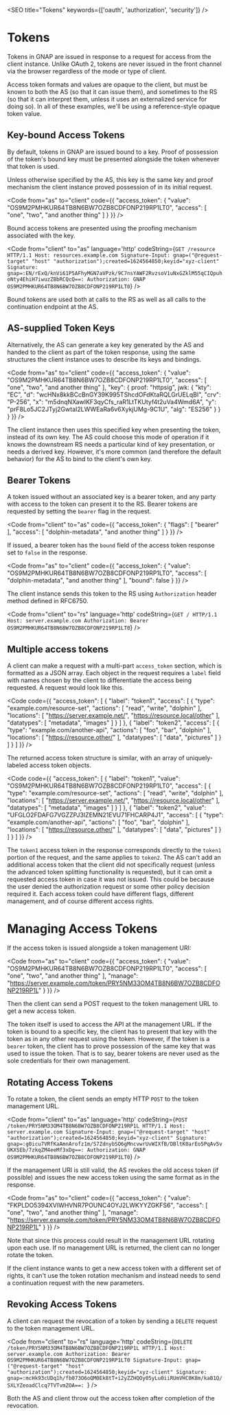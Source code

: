 

<SEO title="Tokens" keywords={['oauth', 'authorization', 'security']} />

# Tokens

Tokens in GNAP are issued in response to a request for access from the client instance. Unlike OAuth 2, tokens are never issued in the front channel via the browser regardless of the mode or type of client.

Access token formats and values are opaque to the client, but must be known to both the AS (so that it can issue them), and sometimes to the RS (so that it can interpret them, unless it uses an externalized service for doing so). In all of these examples, we'll be using a reference-style opaque token value.

## Key-bound Access Tokens

By default, tokens in GNAP are issued bound to a key. <Link to="/keys">Proof of possession of the token's bound key</Link> must be presented alongside the token whenever that token is used. 

Unless otherwise specified by the AS, this key is the same key and proof mechanism the client instance proved possession of in its initial <Link to="/transactionrequest">request</Link>.

<Code
  from="as" to="client"
  code={{
    "access_token": {
        "value": "OS9M2PMHKUR64TB8N6BW7OZB8CDFONP219RP1LT0",
        "access": [ "one", "two", "and another thing" ]
    }
}} />

Bound access tokens are presented using the proofing mechanism associated with the key.

<Code 
  from="client" to="as"
  language='http' codeString={`GET /resource HTTP/1.1
Host: resources.example.com
Signature-Input: gnap=("@request-target" "host" "authorization");created=1624564850;keyid="xyz-client"
Signature: gnap=:EN/rExQ/knVi61P5AFhyMGN7aVPzk/9C7nsYAWF2RvzsoV1uNxGZklM55qCIQpuhoNty4EhiH7iwuzZBbRCQcQ==:
Authorization: GNAP OS9M2PMHKUR64TB8N6BW7OZB8CDFONP219RP1LT0`} />

Bound tokens are used both at calls to the RS as well as all calls to the <Link to="/continue">continuation endpoint</Link> at the AS.

## AS-supplied Token Keys

Alternatively, the AS can generate a key key generated by the AS and handed to the client as part of the token response, using the same structures the client instance uses to describe its keys and bindings.

<Code
  from="as" to="client"
  code={{
    "access_token": {
        "value": "OS9M2PMHKUR64TB8N6BW7OZB8CDFONP219RP1LT0",
        "access": [ "one", "two", "and another thing" ],
        "key": {
            proof: "httpsig",
            jwk: {
                "kty": "EC",
                "d": "wcHNx8kkBCcBnGY39K995TShcdOFdKtaRQLGrUELqBI",
                "crv": "P-256",
                "x": "m5dnqNXawIKF3qyCfs_raR1LtTKUtyf4t2uVa4Wmd6A",
                "y": "prF8Lo5JC2JTyj2GwtaI2LWWEaRa6v6XykjUMg-9C1U",
                "alg": "ES256"
            }
        }
    }
}} />

The client instance then uses this specified key when presenting the token, instead of its own key. The AS could choose this mode of operation if it knows the downstream RS needs a particular kind of key presentation, or needs a derived key. However, it's more common (and therefore the default behavior) for the AS to bind to the client's own key.

## Bearer Tokens

A token issued without an associated key is a bearer token, and any party with access to the token can present it to the RS. Bearer tokens are requested by setting the `bearer` flag in the <Link to="/transactionrequest">request</Link>.

<Code
  from="client" to="as"
  code={{
    "access_token": {
        "flags": [
            "bearer"
        ],
        "access": [
            "dolphin-metadata",
            "and another thing"
        ]
    }
}} />

If issued, a bearer token has the `bound` field of the access token response set to `false` in the <Link to="/transactionresponse">response</Link>. 

<Code
  from="as" to="client"
  code={{
    "access_token": {
        "value": "OS9M2PMHKUR64TB8N6BW7OZB8CDFONP219RP1LT0",
        "access": [
            "dolphin-metadata",
            "and another thing"
        ],
        "bound": false
    }
}} />

The client instance sends this token to the RS using `Authorization` header method defined in RFC6750.

<Code
  from="client" to="rs"
  language='http' codeString={`GET / HTTP/1.1
Host: server.example.com
Authorization: Bearer OS9M2PMHKUR64TB8N6BW7OZB8CDFONP219RP1LT0`} />

## Multiple access tokens

A client can make a <Link to="/transactionrequest">request</Link> with a multi-part `access_token` section, which is formatted as a JSON array. Each object in the request requires a `label` field with names chosen by the client to differentiate the access being requested. A request would look like this.

<Code code={{
    "access_token": [
        {
            "label": "token1",
            "access": [
                {
                    "type": "example.com/resource-set",
                    "actions": [
                        "read",
                        "write",
                        "dolphin"
                    ],
                    "locations": [
                        "https://server.example.net/",
                        "https://resource.local/other"
                    ],
                    "datatypes": [
                        "metadata",
                        "images"
                    ]
                }
            ]
        },
        {
            "label": "token2",
            "access": [
                {
                    "type": "example.com/another-api",
                    "actions": [
                        "foo",
                        "bar",
                        "dolphin"
                    ],
                    "locations": [
                        "https://resource.other/"
                    ],
                    "datatypes": [
                        "data",
                        "pictures"
                    ]
                }
            ]
        }
    ]
}} />

The returned access token structure is similar, with an array of uniquely-labeled access token objects.

<Code code={{
    "access_token": [
        {
            "label": "token1",
            "value": "OS9M2PMHKUR64TB8N6BW7OZB8CDFONP219RP1LT0",
            "access": [
                {
                    "type": "example.com/resource-set",
                    "actions": [
                        "read",
                        "write",
                        "dolphin"
                    ],
                    "locations": [
                        "https://server.example.net/",
                        "https://resource.local/other"
                    ],
                    "datatypes": [
                        "metadata",
                        "images"
                    ]
                }
            ]
        },
        {
            "label": "token2",
            "value": "UFGLO2FDAFG7VGZZPJ3IZEMN21EVU71FHCARP4J1",
            "access": [
                {
                    "type": "example.com/another-api",
                    "actions": [
                        "foo",
                        "bar",
                        "dolphin"
                    ],
                    "locations": [
                        "https://resource.other/"
                    ],
                    "datatypes": [
                        "data",
                        "pictures"
                    ]
                }
            ]
        }
    ]
}} />

The `token1` access token in the response corresponds directly to the `token1` portion of the request, and the same applies to `token2`. The AS can't add an additional access token that the client did not specifically request (unless the advanced token splitting functionality is requested), but it can omit a requested access token in case it was not issued. This could be because the user denied the authorization request or some other policy decision required it. Each access token could have different flags, different management, and of course different access rights. 

# Managing Access Tokens

If the access token is issued alongside a token management URI:

<Code
  from="as" to="client"
  code={{
    "access_token": {
        "value": "OS9M2PMHKUR64TB8N6BW7OZB8CDFONP219RP1LT0",
        "access": [ "one", "two", "and another thing" ],
        "manage": "https://server.example.com/token/PRY5NM33OM4TB8N6BW7OZB8CDFONP219RP1L"
    }
}} />

Then the client can send a POST request to the token management URL to get a new access token.

The token itself is used to access the API at the management URL. If the token is bound to a specific key, the client has to present that key with the token as in any other request using the token. However, if the token is a `bearer` token, the client has to prove possession of the same key that was used to issue the token. That is to say, bearer tokens are never used as the sole credentials for their own management.

## Rotating Access Tokens

To rotate a token, the client sends an empty HTTP `POST` to the token management URL.

<Code 
  from="client" to="as"
  language='http' codeString={`POST /token/PRY5NM33OM4TB8N6BW7OZB8CDFONP219RP1L HTTP/1.1
Host: server.example.com
Signature-Input: gnap=("@request-target" "host" "authorization");created=1624564850;keyid="xyz-client"
Signature: gnap=:g0icu7VRfKaAmnArofz1m/S7ZdnybSO6gMncvwrUvWIXfB/DBltK0arEo5PqAv5vUKXSEb/7zkqZM4eeMf3xDg==:
Authorization: GNAP OS9M2PMHKUR64TB8N6BW7OZB8CDFONP219RP1LT0`} />

If the management URI is still valid, the AS revokes the old access token (if possible) and issues the new access token using the same format as in the <Link to="/transactionresponse">response</Link>.

<Code
  from="as" to="client"
  code={{
    "access_token": {
        "value": "FKPLDO5394XVIWHVNR7POUNC4OYJ2LWKYYZGKFS6",
        "access": [ "one", "two", "and another thing" ],
        "manage": "https://server.example.com/token/PRY5NM33OM4TB8N6BW7OZB8CDFONP219RP1L"
    }
}} />

Note that since this process could result in the management URL rotating upon each use. If no management URL is returned, the client can no longer rotate the token.

If the client instance wants to get a new access token with a different set of rights, it can't use the token rotation mechanism and instead needs to send a <Link to="/continue">continuation request</Link> with the new parameters.

## Revoking Access Tokens

A client can request the revocation of a token by sending a `DELETE` request to the token management URL.

<Code
  from="client" to="rs"
  language='http' codeString={`DELETE /token/PRY5NM33OM4TB8N6BW7OZB8CDFONP219RP1L HTTP/1.1
Host: server.example.com
Authorization: Bearer OS9M2PMHKUR64TB8N6BW7OZB8CDFONP219RP1LT0
Signature-Input: gnap=("@request-target" "host" "authorization");created=1624564850;keyid="xyz-client"
Signature: gnap=:mcHk93cUDq1h/fb073O6oQM0Ek8tT+i2yZZHQOy05yLu0iiRUmVHC0K8m/kaB1Q/SXLYZeoadClcq7TVTvmZOA==:
`} />

Both the AS and client throw out the access token after completion of the revocation.